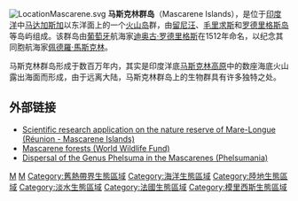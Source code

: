[[File:LocationMascarene.svg|thumb]]
'''马斯克林群岛'''（Mascarene Islands），是位于[[印度洋|印度洋]]中[[马达加斯加|马达加斯加]]以东洋面上的一个[[火山岛|火山岛]]群，由[[留尼汪|留尼汪]]、[[毛里求斯|毛里求斯]]和[[罗德里格斯岛|罗德里格斯岛]]等岛屿组成。该群岛由[[葡萄牙|葡萄牙]]航海家[[迪奥古·罗德里格斯|迪奥古·罗德里格斯]]在1512年命名，以纪念其同胞航海家[[佩德羅·馬斯克林|佩德羅·馬斯克林]]。

马斯克林群岛形成于数百万年内，其实是印度洋底[[马斯克林高原|马斯克林高原]]中的数座海底火山露出海面而形成，由于远离大陆，马斯克林群岛上的生物群具有许多独特之处。

==外部链接==
* [https://web.archive.org/web/20051017054642/http://etic.univ-reunion.fr/theresien/ Scientific research application on the nature reserve of Mare-Longue (Réunion - Mascarene Islands)]
* [http://www.worldwildlife.org/wildworld/profiles/terrestrial/at/at0120_full.html Mascarene forests (World Wildlife Fund)] {{Wayback|url=http://www.worldwildlife.org/wildworld/profiles/terrestrial/at/at0120_full.html |date=20070930031106 }}
* [https://web.archive.org/web/20120716192754/http://www.phelsumania.com/public/articles/biogeography_dispersal_mascarenes.html Dispersal of the Genus Phelsuma in the Mascarenes (Phelsumania)]

{{coord|20|43|S|56|37|E|type:isle|display=title}}

[[Category:毛里求斯島嶼|M]]
[[Category:非洲火山群岛|M]]
[[Category:舊熱帶界生態區域|Category:舊熱帶界生態區域]]
[[Category:海洋生態區域|Category:海洋生態區域]]
[[Category:陸地生態區域|Category:陸地生態區域]]
[[Category:淡水生態區域|Category:淡水生態區域]]
[[Category:法國生態區域|Category:法國生態區域]]
[[Category:模里西斯生態區域|Category:模里西斯生態區域]]